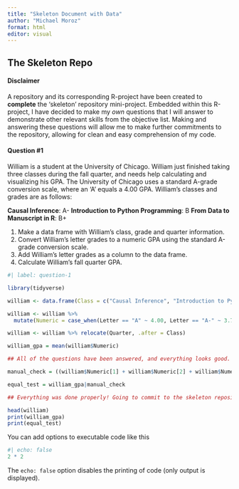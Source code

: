 ```yaml
---
title: "Skeleton Document with Data"
author: "Michael Moroz"
format: html
editor: visual
---
```


## The Skeleton Repo

#### Disclaimer

A repository and its corresponding R-project have been created to **complete** the 'skeleton' repository mini-project. Embedded within this R-project, I have decided to make my *own* questions that I will answer to demonstrate other relevant skills from the objective list. Making and answering these questions will allow me to make further commitments to the repository, allowing for clean and easy comprehension of my code.

#### Question #1

William is a student at the University of Chicago. William just finished taking three classes during the fall quarter, and needs help calculating and visualizing his GPA. The University of Chicago uses a standard A-grade conversion scale, where an 'A' equals a 4.00 GPA. William's classes and grades are as follows:

**Causal Inference**: A- **Introduction to Python Programming**: B **From Data to Manuscript in R**: B+

1.  Make a data frame with William's class, grade and quarter information.
2.  Convert William's letter grades to a numeric GPA using the standard A-grade conversion scale.
3.  Add William's letter grades as a column to the data frame.
4.  Calculate William's fall quarter GPA.

```r

#| label: question-1

library(tidyverse)

william <- data.frame(Class = c("Causal Inference", "Introduction to Python Programming", "From Data to Manuscript in R"), Letter = c("A-", "B", "B+"), Quarter = c("Fall", "Fall", "Fall"))

william <- william %>%
  mutate(Numeric = case_when(Letter == "A" ~ 4.00, Letter == "A-" ~ 3.70, Letter == "B+" ~ 3.30, Letter == "B" ~ 3.00, Letter == "B-" ~ 2.70, Letter == "C+" ~ 2.30, Letter == "C" ~ 2.00, Letter == "C-" ~ 1.7, Letter == "D+" ~ 1.30, Letter == "D" ~ 1.00, Letter == "F" ~ 0.00))

william <- william %>% relocate(Quarter, .after = Class)

william_gpa = mean(william$Numeric)

## All of the questions have been answered, and everything looks good. Now I'm going to do some simple checks to make sure the numeric calculations went properly using arithmetic and logical operators. 

manual_check = ((william$Numeric[1] + william$Numeric[2] + william$Numeric[3]) / 3)

equal_test = william_gpa|manual_check

## Everything was done properly! Going to commit to the skeleton repository, then move to Question #2

head(william)
print(william_gpa)
print(equal_test)

```

You can add options to executable code like this

```r
#| echo: false
2 * 2
```

The `echo: false` option disables the printing of code (only output is displayed).

